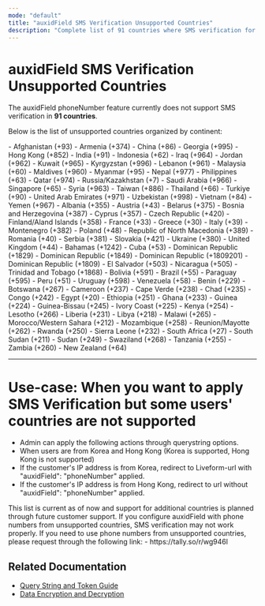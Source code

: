 ```yaml
---
mode: "default"
title: "auxidField SMS Verification Unsupported Countries"
description: "Complete list of 91 countries where SMS verification for auxidField phoneNumber feature is not supported."
---
```


# auxidField SMS Verification Unsupported Countries

The auxidField phoneNumber feature currently does not support SMS verification in **91 countries**.

Below is the list of unsupported countries organized by continent:

<AccordionGroup>
  <Accordion title="Asia - 29 Countries" icon="globe-asia">
    - Afghanistan (+93)
    - Armenia (+374)
    - China (+86)
    - Georgia (+995)
    - Hong Kong (+852)
    - India (+91)
    - Indonesia (+62)
    - Iraq (+964)
    - Jordan (+962)
    - Kuwait (+965)
    - Kyrgyzstan (+996)
    - Lebanon (+961)
    - Malaysia (+60)
    - Maldives (+960)
    - Myanmar (+95)
    - Nepal (+977)
    - Philippines (+63)
    - Qatar (+974)
    - Russia/Kazakhstan (+7)
    - Saudi Arabia (+966)
    - Singapore (+65)
    - Syria (+963)
    - Taiwan (+886)
    - Thailand (+66)
    - Turkiye (+90)
    - United Arab Emirates (+971)
    - Uzbekistan (+998)
    - Vietnam (+84)
    - Yemen (+967)
  </Accordion>
  
  <Accordion title="Europe - 18 Countries" icon="globe-europe">
    - Albania (+355)
    - Austria (+43)
    - Belarus (+375)
    - Bosnia and Herzegovina (+387)
    - Cyprus (+357)
    - Czech Republic (+420)
    - Finland/Aland Islands (+358)
    - France (+33)
    - Greece (+30)
    - Italy (+39)
    - Montenegro (+382)
    - Poland (+48)
    - Republic of North Macedonia (+389)
    - Romania (+40)
    - Serbia (+381)
    - Slovakia (+421)
    - Ukraine (+380)
    - United Kingdom (+44)
  </Accordion>
  
  <Accordion title="North America/Caribbean - 9 Countries" icon="globe-americas">
    - Bahamas (+1242)
    - Cuba (+53)
    - Dominican Republic (+1829)
    - Dominican Republic (+1849)
    - Dominican Republic (+1809201)
    - Dominican Republic (+1809)
    - El Salvador (+503)
    - Nicaragua (+505)
    - Trinidad and Tobago (+1868)
  </Accordion>
  
  <Accordion title="South America - 6 Countries" icon="globe-americas">
    - Bolivia (+591)
    - Brazil (+55)
    - Paraguay (+595)
    - Peru (+51)
    - Uruguay (+598)
    - Venezuela (+58)
  </Accordion>
  
  <Accordion title="Africa - 28 Countries" icon="globe-africa">
    - Benin (+229)
    - Botswana (+267)
    - Cameroon (+237)
    - Cape Verde (+238)
    - Chad (+235)
    - Congo (+242)
    - Egypt (+20)
    - Ethiopia (+251)
    - Ghana (+233)
    - Guinea (+224)
    - Guinea-Bissau (+245)
    - Ivory Coast (+225)
    - Kenya (+254)
    - Lesotho (+266)
    - Liberia (+231)
    - Libya (+218)
    - Malawi (+265)
    - Morocco/Western Sahara (+212)
    - Mozambique (+258)
    - Reunion/Mayotte (+262)
    - Rwanda (+250)
    - Sierra Leone (+232)
    - South Africa (+27)
    - South Sudan (+211)
    - Sudan (+249)
    - Swaziland (+268)
    - Tanzania (+255)
    - Zambia (+260)
  </Accordion>
  
  <Accordion title="Oceania - 1 Country" icon="globe">
    - New Zealand (+64)
  </Accordion>
</AccordionGroup>

---
# Use-case: When you want to apply SMS Verification but some users' countries are not supported
- Admin can apply the following actions through querystring options.
- When users are from Korea and Hong Kong (Korea is supported, Hong Kong is not supported)
- If the customer's IP address is from Korea, redirect to Liveform-url with "auxidField": "phoneNumber" applied.
- If the customer's IP address is from Hong Kong, redirect to url without "auxidField": "phoneNumber" applied.


<Note>
  This list is current as of now and support for additional countries is planned through future customer support.
  If you configure auxidField with phone numbers from unsupported countries, SMS verification may not work properly.
  If you need to use phone numbers from unsupported countries, please request through the following link:
  - https://tally.so/r/wg946l
</Note>

## Related Documentation
- [Query String and Token Guide](/getting-started/en/liveform-url/querystring-and-token-guide)
- [Data Encryption and Decryption](/getting-started/en/encrypt-and-decrypt-data/overview) 
